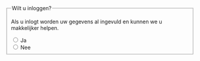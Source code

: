 <!-- @license CC0-1.0 -->


<Guideline appearance="do" title="koppel een description aan de legend van de fieldset, met aria-describedby.">
  <Canvas language="html">
    <fieldset aria-describedby="description-inloggen">
      <legend>Wilt u inloggen?</legend>
      <p id="description-inloggen">Als u inlogt worden uw gegevens al ingevuld en kunnen we u makkelijker helpen.</p>
      <div>
        <input
          id="inloggen-ja"
          type="radio"
          name="inloggen"
          value="ja"
        />
        <label for="inloggen-ja"> Ja</label>
      </div>
      <div>
        <input
          id="inloggen-nee"
          type="radio"
          name="inloggen"
          value="nee"
        />
        <label for="inloggen-nee"> Nee</label>
      </div>
    </fieldset>
  </Canvas>
</Guideline>
